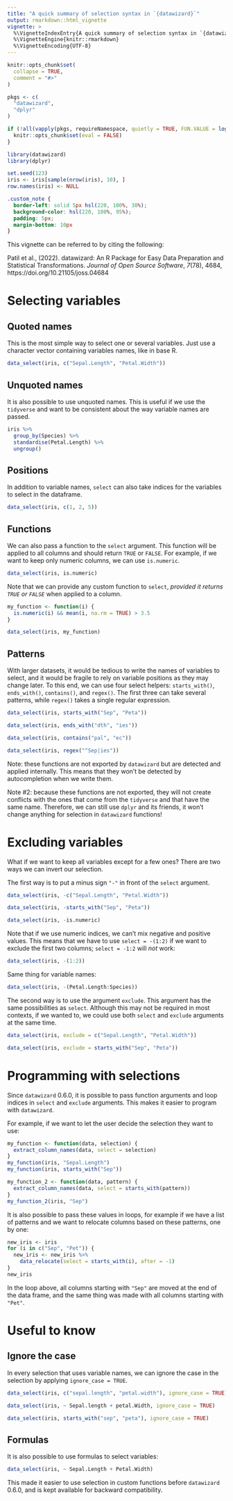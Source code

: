 ---
title: "A quick summary of selection syntax in `{datawizard}`"
output: rmarkdown::html_vignette
vignette: >
  %\VignetteIndexEntry{A quick summary of selection syntax in `{datawizard}`}
  %\VignetteEngine{knitr::rmarkdown}
  %\VignetteEncoding{UTF-8}
---

```{r setup, include = FALSE}
knitr::opts_chunk$set(
  collapse = TRUE,
  comment = "#>"
)

pkgs <- c(
  "datawizard",
  "dplyr"
)

if (!all(vapply(pkgs, requireNamespace, quietly = TRUE, FUN.VALUE = logical(1L)))) {
  knitr::opts_chunk$set(eval = FALSE)
}
```

```{r load, echo=FALSE, message=FALSE}
library(datawizard)
library(dplyr)

set.seed(123)
iris <- iris[sample(nrow(iris), 10), ]
row.names(iris) <- NULL
```

```{css, echo=FALSE}
.custom_note {
  border-left: solid 5px hsl(220, 100%, 30%);
  background-color: hsl(220, 100%, 95%);
  padding: 5px;
  margin-bottom: 10px
}
```

This vignette can be referred to by citing the following:

Patil et al., (2022). datawizard: An R Package for Easy Data Preparation and Statistical Transformations. *Journal of Open Source Software*, *7*(78), 4684, https://doi.org/10.21105/joss.04684

# Selecting variables

## Quoted names

This is the most simple way to select one or several variables. Just use a character
vector containing variables names, like in base R.

```{r}
data_select(iris, c("Sepal.Length", "Petal.Width"))
```

## Unquoted names

It is also possible to use unquoted names. This is useful if we use the `tidyverse`
and want to be consistent about the way variable names are passed.

```{r}
iris %>%
  group_by(Species) %>%
  standardise(Petal.Length) %>%
  ungroup()
```


## Positions

In addition to variable names, `select` can also take indices for the variables 
to select in the dataframe.

```{r}
data_select(iris, c(1, 2, 5))
```


## Functions

We can also pass a function to the `select` argument. This function will be applied
to all columns and should return `TRUE` or `FALSE`. For example, if we want to 
keep only numeric columns, we can use `is.numeric`.

```{r}
data_select(iris, is.numeric)
```

Note that we can provide any custom function to `select`, *provided it returns `TRUE` or `FALSE`* when applied to a column.

```{r}
my_function <- function(i) {
  is.numeric(i) && mean(i, na.rm = TRUE) > 3.5
}

data_select(iris, my_function)
```


## Patterns

With larger datasets, it would be tedious to write the names of variables to select,
and it would be fragile to rely on variable positions as they may change later. 
To this end, we can use four select helpers: `starts_with()`, `ends_with()`,
`contains()`, and `regex()`. The first three can take several patterns, while
`regex()` takes a single regular expression.
 
```{r}
data_select(iris, starts_with("Sep", "Peta"))

data_select(iris, ends_with("dth", "ies"))

data_select(iris, contains("pal", "ec"))

data_select(iris, regex("^Sep|ies"))
```


<!-- NOTE: use raw HTML so that vignette can compile even if `evaluate_chunk` is FALSE. -->
<!-- See e.g. #527 -->

<div class="custom_note">
  <p>
    Note: these functions are not exported by `datawizard` but are detected and
    applied internally. This means that they won't be detected by autocompletion
    when we write them.
  </p>
</div>

<div class="custom_note">
  <p>
    Note #2: because these functions are not exported, they will not create
    conflicts with the ones that come from the `tidyverse` and that have the same 
    name. Therefore, we can still use `dplyr` and its friends, it won't change 
    anything for selection in `datawizard` functions!
  </p>
</div>


# Excluding variables

What if we want to keep all variables except for a few ones? There are two ways
we can invert our selection.

The first way is to put a minus sign `"-"` in front of the `select` argument.

```{r}
data_select(iris, -c("Sepal.Length", "Petal.Width"))

data_select(iris, -starts_with("Sep", "Peta"))

data_select(iris, -is.numeric)
```

Note that if we use numeric indices, we can't mix negative and positive values. 
This means that we have to use `select = -(1:2)` if we want to exclude the first
two columns; `select = -1:2` will *not* work:

```{r}
data_select(iris, -(1:2))
```

Same thing for variable names:

```{r}
data_select(iris, -(Petal.Length:Species))
```

The second way is to use the argument `exclude`. This argument has the same 
possibilities as `select`. Although this may not be required in most contexts, 
if we wanted to, we could use both `select` and `exclude` arguments at the same 
time.

```{r}
data_select(iris, exclude = c("Sepal.Length", "Petal.Width"))

data_select(iris, exclude = starts_with("Sep", "Peta"))
```

# Programming with selections

Since `datawizard` 0.6.0, it is possible to pass function arguments and loop indices
in `select` and `exclude` arguments. This makes it easier to program with
`datawizard`.

For example, if we want to let the user decide the selection they want to use:

```{r}
my_function <- function(data, selection) {
  extract_column_names(data, select = selection)
}
my_function(iris, "Sepal.Length")
my_function(iris, starts_with("Sep"))

my_function_2 <- function(data, pattern) {
  extract_column_names(data, select = starts_with(pattern))
}
my_function_2(iris, "Sep")
```

It is also possible to pass these values in loops, for example if we have a list 
of patterns and we want to relocate columns based on these patterns, one by one:

```{r}
new_iris <- iris
for (i in c("Sep", "Pet")) {
  new_iris <- new_iris %>%
    data_relocate(select = starts_with(i), after = -1)
}
new_iris
```

In the loop above, all columns starting with `"Sep"` are moved at the end of the
data frame, and the same thing was made with all columns starting with `"Pet"`.



# Useful to know

## Ignore the case

In every selection that uses variable names, we can ignore the case in the 
selection by applying `ignore_case = TRUE`.

```{r}
data_select(iris, c("sepal.length", "petal.width"), ignore_case = TRUE)

data_select(iris, ~ Sepal.length + petal.Width, ignore_case = TRUE)

data_select(iris, starts_with("sep", "peta"), ignore_case = TRUE)
```

## Formulas

It is also possible to use formulas to select variables:

```{r}
data_select(iris, ~ Sepal.Length + Petal.Width)
```

This made it easier to use selection in custom functions before `datawizard` 
0.6.0, and is kept available for backward compatibility. 

